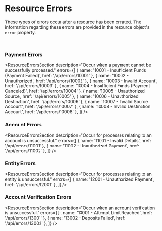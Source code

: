 
# Resource Errors
These types of errors occur after a resource has been created. The information regarding
these errors are provided in the resource object's `error` property.

<br />

### Payment Errors
<ResourceErrorsSection
  description="Occur when a payment cannot be successfully processed."
  errors={[
    { name: '10001 - Insufficient Funds (Payment Failed)', href: '/api/errors/10001' },
    { name: '10002 - Unauthorized', href: '/api/errors/10002' },
    { name: '10003 - Invalid Account', href: '/api/errors/10003' },
    { name: '10004 - Insufficient Funds (Payment Canceled)', href: '/api/errors/10004' },
    { name: '10005 - Unauthorized Source', href: '/api/errors/10005' },
    { name: '10006 - Unauthorized Destination', href: '/api/errors/10006' },
    { name: '10007 - Invalid Source Account', href: '/api/errors/10007' },
    { name: '10008 - Invalid Destination Account', href: '/api/errors/10008' },
  ]} />

### Account Errors
<ResourceErrorsSection
  description="Occur for processes relating to an account is unsuccessful."
  errors={[
    { name: '11001 - Invalid Details', href: '/api/errors/11001' },
    { name: '11002 - Unauthorized Payment', href: '/api/errors/11002' },
  ]} />

### Entity Errors
<ResourceErrorsSection
  description="Occur for processes relating to an entity is unsuccessful."
  errors={[
    { name: '12001 - Unauthorized Payment', href: '/api/errors/12001' },
  ]} />

### Account Verification Errors
<ResourceErrorsSection
  description="Occur when an account verification is unsuccessful."
  errors={[
    { name: '13001 - Attempt Limit Reached', href: '/api/errors/13001' },
    { name: '13002 - Deposits Failed', href: '/api/errors/13002' },
  ]} />

